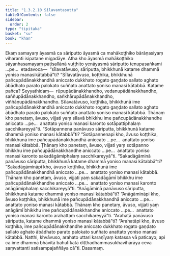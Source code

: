 ```yaml
---
title: "1.3.2.10 Sīlavantasutta"
tableOfContents: false
sidebar:
  order: 2
type: "tipitaka"
basket: "su"
book: "khan"
---
```



<DynamicBreadcrumb />

<Division number="122" book="khan">

<Paragraph number="700" book="khan">
Ekaṃ samayaṃ āyasmā ca sāriputto āyasmā ca mahākoṭṭhiko bārāṇasiyaṃ viharanti isipatane migadāye. Atha kho āyasmā mahākoṭṭhiko sāyanhasamayaṃ paṭisallānā vuṭṭhito yenāyasmā sāriputto tenupasaṅkami …pe…  etadavoca—  “sīlavatāvuso, sāriputta, bhikkhunā katame dhammā yoniso manasikātabbā”ti? “Sīlavatāvuso, koṭṭhika, bhikkhunā pañcupādānakkhandhā aniccato dukkhato rogato gaṇḍato sallato aghato ābādhato parato palokato suññato anattato yoniso manasi kātabbā. Katame pañca? Seyyathidaṃ—  rūpupādānakkhandho, vedanupādānakkhandho, saññupādānakkhandho, saṅkhārupādānakkhandho, viññāṇupādānakkhandho. Sīlavatāvuso, koṭṭhika, bhikkhunā ime pañcupādānakkhandhā aniccato dukkhato rogato gaṇḍato sallato aghato ābādhato parato palokato suññato anattato yoniso manasi kātabbā. Ṭhānaṃ kho panetaṃ, āvuso, vijjati yaṃ sīlavā bhikkhu ime pañcupādānakkhandhe aniccato …pe…  anattato yoniso manasi karonto sotāpattiphalaṃ sacchikareyyā”ti.
</Paragraph>

<Paragraph number="701" book="khan">
“Sotāpannena panāvuso sāriputta, bhikkhunā katame dhammā yoniso manasi kātabbā”ti? “Sotāpannenapi kho, āvuso koṭṭhika, bhikkhunā ime pañcupādānakkhandhā aniccato …pe…  anattato yoniso manasi kātabbā. Ṭhānaṃ kho panetaṃ, āvuso, vijjati yaṃ sotāpanno bhikkhu ime pañcupādānakkhandhe aniccato …pe…  anattato yoniso manasi karonto sakadāgāmiphalaṃ sacchikareyyā”ti.
</Paragraph>

<Paragraph number="702" book="khan">
“Sakadāgāminā panāvuso sāriputta, bhikkhunā katame dhammā yoniso manasi kātabbā”ti? “Sakadāgāmināpi kho, āvuso koṭṭhika, bhikkhunā ime pañcupādānakkhandhā aniccato …pe…  anattato yoniso manasi kātabbā. Ṭhānaṃ kho panetaṃ, āvuso, vijjati yaṃ sakadāgāmī bhikkhu ime pañcupādānakkhandhe aniccato …pe…  anattato yoniso manasi karonto anāgāmiphalaṃ sacchikareyyā”ti.
</Paragraph>

<Paragraph number="703" book="khan">
“Anāgāminā panāvuso sāriputta, bhikkhunā katame dhammā yoniso manasi kātabbā”ti? “Anāgāmināpi kho, āvuso koṭṭhika, bhikkhunā ime pañcupādānakkhandhā aniccato …pe…  anattato yoniso manasi kātabbā. Ṭhānaṃ kho panetaṃ, āvuso, vijjati yaṃ anāgāmī bhikkhu ime pañcupādānakkhandhe aniccato …pe…  anattato yoniso manasi karonto arahattaṃ sacchikareyyā”ti.
</Paragraph>

<Paragraph number="704" book="khan">
“Arahatā panāvuso sāriputta, katame dhammā yoniso manasi kātabbā”ti? “Arahatāpi kho, āvuso koṭṭhika, ime pañcupādānakkhandhe aniccato dukkhato rogato gaṇḍato sallato aghato ābādhato parato palokato suññato anattato yoniso manasi kātabbā. Natthi, khvāvuso, arahato uttari karaṇīyaṃ katassa vā paticayo; api ca ime dhammā bhāvitā bahulīkatā diṭṭhadhammasukhavihārāya ceva saṃvattanti satisampajaññāya cā”ti.

</Paragraph>
</Division>

<Paragraph number="705" type="center" book="khan">
Dasamaṃ.
</Paragraph>